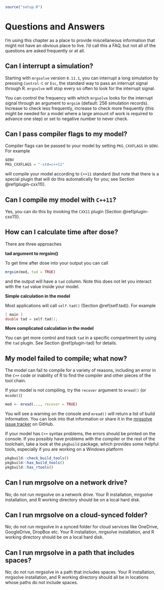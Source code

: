 ```r
source("setup.R")
```

# Questions and Answers {#q-and-a}

I'm using this chapter as a place to provide miscellaneous information that
might not have an obvious place to live. I'd call this a FAQ, but not all of the
questions are asked frequently or at all.

## Can I interrupt a simulation?

Starting with `mrgsolve` version `0.11.1`, you can interrupt a long simulation
by pressing `Control-C` or `Esc`, the standard way to pass an interrupt signal
through R. `mrgsolve` will stop every so often to look for the interrupt signal.

You can control the frequency with which `mrgsolve` looks for the interrupt
signal through an argument to `mrgsim` (default: 256 simulation records).
Increase to check less frequently, increase to check more frequently (this might
be needed for a model where a large amount of work is required to advance one
step) or set to negative number to never check.

## Can I pass compiler flags to my model?

Compiler flags can be passed to your model by setting  `PKG_CXXFLAGS` in 
`$ENV`.  For example

```c
$ENV
PKG_CXXFLAGS = "-std=c++11"
```

will compile your model according to `C++11` standard (but note that there is a
special plugin that will do this automatically for you; see Section
\@ref(plugin-cxx11)).

## Can I compile my model with `C++11`?

Yes, you can do this by invoking the `CXX11` plugin (Section \@ref(plugin-cxx11)).

## How can I calculate time after dose?

There are three approaches

__tad argument to mrgsim()__

To get time after dose into your output you can call

```r
mrgsim(mod, tad = TRUE)
```

and the output will have a `tad` column. Note this does not let you interact
with the `tad` value inside your model.

__Simple calculation in the model__

Most applications will call `self.tad()` (Section \@ref(self.tad)). For example

```c
[ main ] 
double tad = self.tad();
```

__More complicated calculation in the model__

You can get more control and track `tad` in a specific compartment by using 
the `tad` plugin.  See Section \@ref(plugin-tad) for details.

## My model failed to compile; what now?

The model can fail to compile for a variety of reasons, including an error 
in the `C++` code or inability of R to find the compiler and other pieces of
the tool chain. 

If your model is not compiling, try the `recover` argument to `mread()` (or 
`mcode()`)

```r
mod <- mread(..., recover = TRUE)
```

You will see a warning on the console and `mread()` will return a list of 
build information. You can look into that information or share it in the 
[mrgsolve issue tracker](https://github.com/metrumresearchgroup/mrgsolve/issues) 
on GitHub.

If your model has `C++` syntax problems, the errors should be printed on the 
console. If you possibly have problems with the compiler or the rest of the 
toolchain, take a look at the `pkgbuild` package, which provides some helpful
tools, especially if you are working on a Windows platform

```r
pkgbuild::check_build_tools()
pkgbuild::has_build_tools()
pkgbuild::has_rtools()
```

## Can I run mrgsolve on a network drive?

No; do not run mrgsolve on a network drive. Your R installation, mrgsolve 
installation, and R working directory should be on a local hard disk.

## Can I run mrgsolve on a cloud-synced folder?

No; do not run mrgsolve in a synced folder for cloud services like OneDrive, 
GoogleDrive, DropBox etc. Your R installation, mrgsolve installation, and R 
working directory should be on a local hard disk. 

## Can I run mrgsolve in a path that includes spaces?

No; do not run mrgsolve in a path that includes spaces. Your R installation, 
mrgsolve installation, and R working directory should all be in locations 
whose paths do not include spaces.
